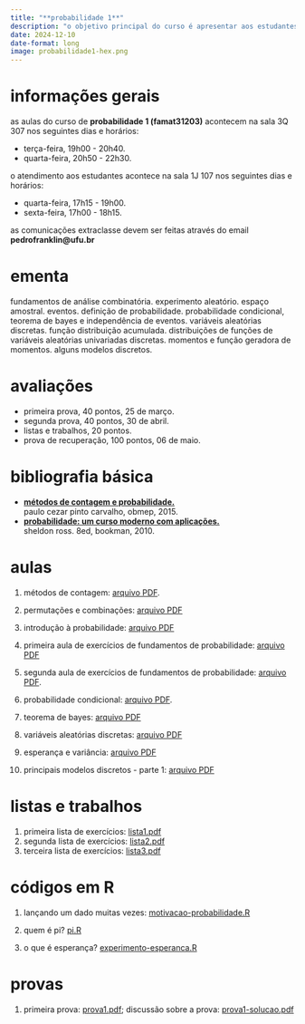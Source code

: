 ```yaml
---
title: "**probabilidade 1**"
description: "o objetivo principal do curso é apresentar aos estudantes as noções fundamentais da teoria das probabilidades com respeito às variáveis aleatórias discretas."
date: 2024-12-10
date-format: long
image: probabilidade1-hex.png
---
```


# informações gerais

as aulas do curso de **probabilidade 1 (famat31203)** acontecem na sala 3Q 307 nos seguintes dias e horários:

-   terça-feira, 19h00 - 20h40.
-   quarta-feira, 20h50 - 22h30.

o atendimento aos estudantes acontece na sala 1J 107 nos seguintes dias e horários:

-   quarta-feira, 17h15 - 19h00.
-   sexta-feira, 17h00 - 18h15.

as comunicações extraclasse devem ser feitas através do email **pedrofranklin@ufu.br**

# ementa

fundamentos de análise combinatória. experimento aleatório. espaço amostral. eventos. definição de probabilidade. probabilidade condicional, teorema de bayes e independência de eventos. variáveis aleatórias discretas. função distribuição acumulada. distribuições de funções de variáveis aleatórias univariadas discretas. momentos e função geradora de momentos. alguns modelos discretos. 

# avaliações

-   primeira prova, 40 pontos, 25 de março.
-   segunda prova, 40 pontos, 30 de abril.
-   listas e trabalhos, 20 pontos.
-   prova de recuperação, 100 pontos, 06 de maio.

# bibliografia básica

-   [**métodos de contagem e probabilidade.**](http://www.obmep.org.br/docs/apostila2.pdf)<br />
paulo cezar pinto carvalho, obmep, 2015.
-   [**probabilidade: um curso moderno com aplicações.**](https://acervo.bibliotecas.ufu.br/index.php?codigo_sophia=107129)<br />
sheldon ross. 8ed, bookman, 2010.

# aulas

1. métodos de contagem: [arquivo PDF](https://drive.google.com/file/d/1-3tsvsDLis92baphvlgQeoukF9F39Yyq/view?usp=sharing).

2. permutações e combinações: [arquivo PDF](https://drive.google.com/file/d/1N8mqIWBGByc5TcbVKYdk7bw1mcIEOoDN/view?usp=sharing)

3. introdução à probabilidade: [arquivo PDF](https://drive.google.com/file/d/1wFby8bVHWne6QEAnQRzhNH09qw18QDjr/view?usp=sharing)

4. primeira aula de exercícios de fundamentos de probabilidade: [arquivo PDF](https://drive.google.com/file/d/1fbyYIKL-5EKb3HqSlSy4cCV6flacLdLX/view?usp=sharing)

5. segunda aula de exercícios de fundamentos de probabilidade: [arquivo PDF](https://drive.google.com/file/d/12AGJKeZwHtaPWiPhUaD5CzMTzpv-OUpN/view?usp=sharing).

6. probabilidade condicional: [arquivo PDF](https://drive.google.com/file/d/1wpbSWuOKAc_1pM7zbjiVm93mrMXAncig/view?usp=sharing).

7. teorema de bayes: [arquivo PDF](https://drive.google.com/file/d/16LsUCpXeHxipv7V1VSnnFMjOfXKGPihJ/view?usp=sharing)

8. variáveis aleatórias discretas: [arquivo PDF](https://ufubr-my.sharepoint.com/:b:/g/personal/pedrofranklin_ufu_br/Eecpz396vIdIjtqyVUM0YoEBdHejW7qfbJ6RV5z1k2Ewow?e=MmTtDj)

9. esperança e variância: [arquivo PDF](https://ufubr-my.sharepoint.com/:b:/g/personal/pedrofranklin_ufu_br/EQxuYY_N2QhPn8-FOW6DPBcBUFXkHqCp7c3GaxcbdK2mOw?e=PHlnaU)

10. principais modelos discretos - parte 1: [arquivo PDF](https://drive.google.com/file/d/1PCrpE47KhxD0ZjZuulWeeb3szlg47IBr/view?usp=sharing)

# listas e trabalhos

1. primeira lista de exercícios: [lista1.pdf](https://drive.google.com/file/d/1eonh7lhCyJrT5V0baSZdQyaWaLNxPPAM/view?usp=sharing)
2. segunda lista de exercícios: [lista2.pdf](https://drive.google.com/file/d/1vW6xOnq8M7ybO9Ah9fMEF0e_U0B9Kpft/view?usp=sharing)
3. terceira lista de exercícios: [lista3.pdf](https://drive.google.com/file/d/1nxFqsYwfi-g3Gb002h4J4VnfkvtktHSE/view?usp=sharing)

# códigos em R

1. lançando um dado muitas vezes: [motivacao-probabilidade.R](https://drive.google.com/file/d/1RtPFygJaU6MmWrK9nnGYHHfpf1MO9YXh/view?usp=sharing)

2. quem é pi? [pi.R](https://drive.google.com/file/d/1ujuORdcV4DTugxeeqAvWcjZPow__5JTm/view?usp=sharing)

3. o que é esperança? [experimento-esperanca.R](https://ufubr-my.sharepoint.com/:u:/g/personal/pedrofranklin_ufu_br/EQVAWQHBGthApUlBI1pur6YBUVLRxgc1iQLQrm8HS172Qg?e=qVVXoA)

# provas

1. primeira prova: [prova1.pdf](https://ufubr-my.sharepoint.com/:b:/g/personal/pedrofranklin_ufu_br/Ef-h9nx0DB9IsHeIecF7GUoBaUAKW3qnMIDqKTZ-DLldKw?e=qapA0u); discussão sobre a prova: [prova1-solucao.pdf](https://ufubr-my.sharepoint.com/:b:/g/personal/pedrofranklin_ufu_br/ETb2hKH2H8FDha1kuYDGgxIBxk8QPdwojpd0NNz537O69g?e=Q0TMqn)